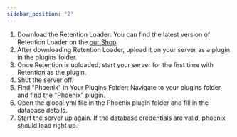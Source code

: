 ```yaml
---
sidebar_position: "2"
---
```


1. Download the Retention Loader: You can find the latest version of Retention Loader on the [our Shop](https://refinedev.xyz/resources/phoenix.3/).
2. After downloading Retention Loader, upload it on your server as a plugin in the plugins folder.
3. Once Retention is uploaded, start your server for the first time with Retention as the plugin.
4. Shut the server off.
5. Find "Phoenix" in Your Plugins Folder: Navigate to your plugins folder and find the "Phoenix" plugin.
6. Open the global.yml file in the Phoenix plugin folder and fill in the database details.
7. Start the server up again. If the database credentials are valid, phoenix should load right up.